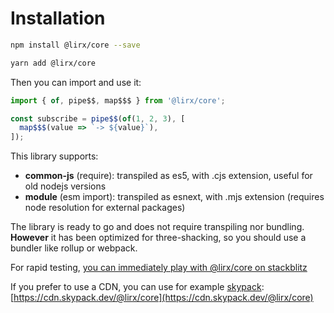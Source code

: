 # Installation


<Tabs groupId="package-managers">
  <TabItem value="npm" label="npm">

```bash
npm install @lirx/core --save
```

  </TabItem>
  <TabItem value="yarn" label="Yarn">

```bash
yarn add @lirx/core
```

  </TabItem>
</Tabs>

Then you can import and use it:

```ts
import { of, pipe$$, map$$$ } from '@lirx/core';

const subscribe = pipe$$(of(1, 2, 3), [
  map$$$(value => `-> ${value}`),
]);
```

This library supports:

- **common-js** (require): transpiled as es5, with .cjs extension, useful for old nodejs versions
- **module** (esm import): transpiled as esnext, with .mjs extension (requires node resolution for external packages)

The library is ready to go and does not require transpiling nor bundling. **However** it has been optimized for three-shacking,
so you should use a bundler like rollup or webpack.

For rapid testing, [you can immediately play with @lirx/core on stackblitz](https://stackblitz.com/edit/typescript-5ksaqe?file=index.ts)

If you prefer to use a CDN, you can use for example [skypack](https://www.skypack.dev/):
[https://cdn.skypack.dev/@lirx/core](https://cdn.skypack.dev/@lirx/core)

